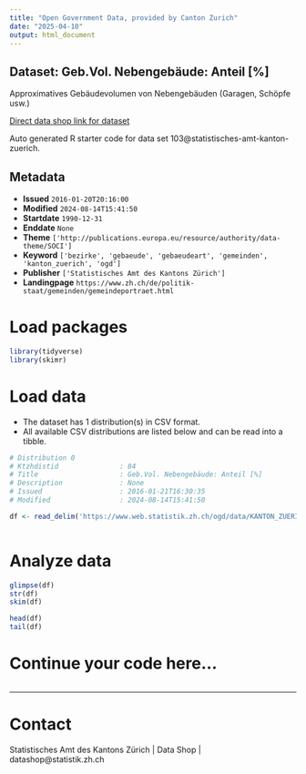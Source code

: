 ```yaml
---
title: "Open Government Data, provided by Canton Zurich"
date: "2025-04-10"
output: html_document
---
```


## Dataset: Geb.Vol. Nebengebäude: Anteil [%]

Approximatives Gebäudevolumen von Nebengebäuden (Garagen, Schöpfe usw.)

[Direct data shop link for dataset](https://www.zh.ch/de/politik-staat/statistik-daten/datenkatalog.html#/datasets/103@statistisches-amt-kanton-zuerich)

Auto generated R starter code for data set 103@statistisches-amt-kanton-zuerich.

## Metadata

- **Issued** `2016-01-20T20:16:00`
- **Modified** `2024-08-14T15:41:50`
- **Startdate** `1990-12-31`
- **Enddate** `None`
- **Theme** `['http://publications.europa.eu/resource/authority/data-theme/SOCI']`
- **Keyword** `['bezirke', 'gebaeude', 'gebaeudeart', 'gemeinden', 'kanton_zuerich', 'ogd']`
- **Publisher** `['Statistisches Amt des Kantons Zürich']`
- **Landingpage** `https://www.zh.ch/de/politik-staat/gemeinden/gemeindeportraet.html`


# Load packages

```r

library(tidyverse)
library(skimr)

```

# Load data

-   The dataset has 1 distribution(s) in CSV format.
-   All available CSV distributions are listed below and can be read into a tibble.

```r

# Distribution 0
# Ktzhdistid               : 84
# Title                    : Geb.Vol. Nebengebäude: Anteil [%]
# Description              : None
# Issued                   : 2016-01-21T16:30:35
# Modified                 : 2024-08-14T15:41:50

df <- read_delim('https://www.web.statistik.zh.ch/ogd/data/KANTON_ZUERICH_165.csv')



```

# Analyze data

```r

glimpse(df)
str(df)
skim(df)

head(df)
tail(df)

```

# Continue your code here...

```r

```

------------------------------------------------------------------------

# Contact

Statistisches Amt des Kantons Zürich | Data Shop | datashop@statistik.zh.ch
